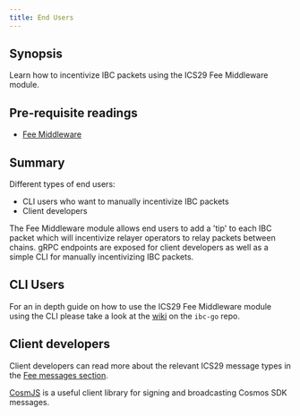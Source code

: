 ```yaml
---
title: End Users
---
```


## Synopsis

Learn how to incentivize IBC packets using the ICS29 Fee Middleware module.

## Pre-requisite readings

- [Fee Middleware](/docs/ibc/v5.4.x/middleware/ics29-fee/overview)

## Summary

Different types of end users:

- CLI users who want to manually incentivize IBC packets
- Client developers

The Fee Middleware module allows end users to add a 'tip' to each IBC packet which will incentivize relayer operators to relay packets between chains. gRPC endpoints are exposed for client developers as well as a simple CLI for manually incentivizing IBC packets.

## CLI Users

For an in depth guide on how to use the ICS29 Fee Middleware module using the CLI please take a look at the [wiki](https://github.com/cosmos/ibc-go/wiki/Fee-enabled-fungible-token-transfers#asynchronous-incentivization-of-a-fungible-token-transfer) on the `ibc-go` repo.

## Client developers

Client developers can read more about the relevant ICS29 message types in the [Fee messages section](/docs/ibc/v5.4.x/middleware/ics29-fee/msgs).

[CosmJS](https://github.com/cosmos/cosmjs) is a useful client library for signing and broadcasting Cosmos SDK messages.
